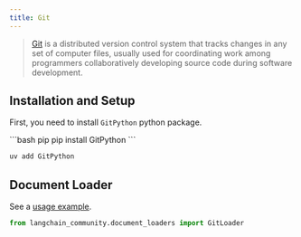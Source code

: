 ```yaml
---
title: Git
---
```


>[Git](https://en.wikipedia.org/wiki/Git) is a distributed version control system that tracks changes in any set of computer files, usually used for coordinating work among programmers collaboratively developing source code during software development.

## Installation and Setup

First, you need to install `GitPython` python package.

<CodeGroup>
```bash pip
pip install GitPython
```

```bash uv
uv add GitPython
```
</CodeGroup>

## Document Loader

See a [usage example](/oss/integrations/document_loaders/git).

```python
from langchain_community.document_loaders import GitLoader
```
